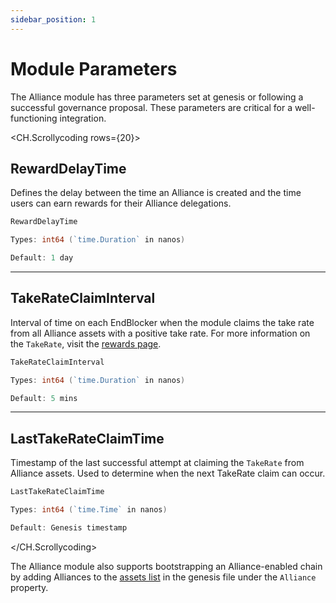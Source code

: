 ```yaml
---
sidebar_position: 1
---
```

# Module Parameters

The Alliance module has three parameters set at genesis or following a successful governance proposal. These parameters are critical for a well-functioning integration.

<CH.Scrollycoding rows={20}>

## RewardDelayTime

Defines the delay between the time an Alliance is created and the time users can earn rewards for their Alliance delegations.

```go params.go
RewardDelayTime

Types: int64 (`time.Duration` in nanos)

Default: 1 day
```
---

## TakeRateClaimInterval

Interval of time on each EndBlocker when the module claims the take rate from all Alliance assets with a positive take rate. For more information on the `TakeRate`, visit the [rewards page](../concepts/rewards.mdx). 

```go params.go
TakeRateClaimInterval

Types: int64 (`time.Duration` in nanos)

Default: 5 mins
```

---

## LastTakeRateClaimTime

Timestamp of the last successful attempt at claiming the `TakeRate` from Alliance assets. Used to determine when the next TakeRate claim can occur.

```go params.go
LastTakeRateClaimTime

Types: int64 (`time.Time` in nanos)

Default: Genesis timestamp
```
</CH.Scrollycoding>

The Alliance module also supports bootstrapping an Alliance-enabled chain by adding Alliances to the [assets list](./asset.mdx) in the genesis file under the `Alliance` property.


